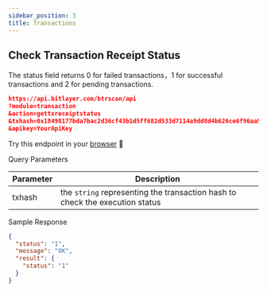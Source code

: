 ```yaml
---
sidebar_position: 3
title: Transactions
---
```



## Check Transaction Receipt Status
The status field returns 0 for failed transactions，1 for successful transactions and 2 for pending transactions.

```json
https://api.bitlayer.com/btrscan/api
?module=transaction
&action=gettxreceiptstatus
&txhash=0x18498177bda7bac2d36cf43b1d5ff682d533d7114a9dd8d4b626ce6f96aa5013
&apikey=YourApiKey
```


Try this endpoint in your [browser](https://api.bitlayer.com/btrscan/api?module=transaction&action=gettxreceiptstatus&txhash=0x18498177bda7bac2d36cf43b1d5ff682d533d7114a9dd8d4b626ce6f96aa5013&apikey=YourApiKey) 🔗

<Tabs>
  <TabItem value="request" label="Request" default>
    Query Parameters

| Parameter | Description                                            |
|---|---|
| txhash | the `string` representing the transaction hash to check the execution status |

    
  </TabItem>
  <TabItem value="response" label="Response">

  Sample Response

  ```json
  {
    "status": "1",
    "message": "OK",
    "result": {
      "status": "1"
    }
  }
  ```
  </TabItem>
</Tabs>
